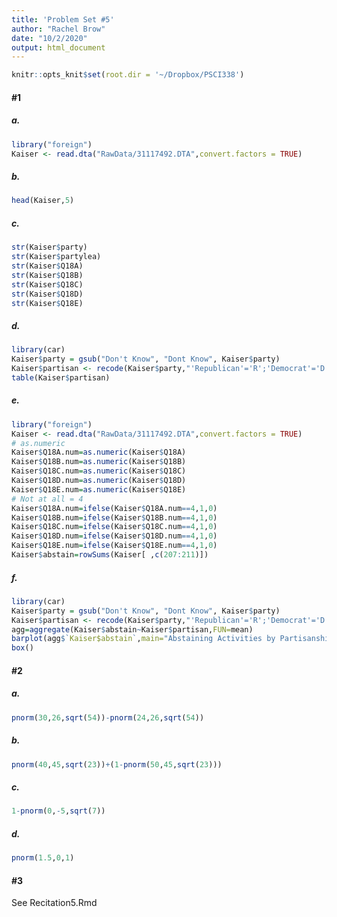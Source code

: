 ```yaml
---
title: 'Problem Set #5'
author: "Rachel Brow"
date: "10/2/2020"
output: html_document
---
```


```r
knitr::opts_knit$set(root.dir = '~/Dropbox/PSCI338')
```

#### #1
##### a.
```r
library("foreign")
Kaiser <- read.dta("RawData/31117492.DTA",convert.factors = TRUE)
```

##### b.
```r
head(Kaiser,5)
```

##### c.
``` r
str(Kaiser$party)
str(Kaiser$partylea)
str(Kaiser$Q18A)
str(Kaiser$Q18B)
str(Kaiser$Q18C)
str(Kaiser$Q18D)
str(Kaiser$Q18E)
```

##### d.
```r
library(car)
Kaiser$party = gsub("Don't Know", "Dont Know", Kaiser$party)
Kaiser$partisan <- recode(Kaiser$party,"'Republican'='R';'Democrat'='D';'Independent'='I';'Or what?'='O';'Refused'='O';'Dont Know'='O'")
table(Kaiser$partisan)
```

##### e.
```r
library("foreign")
Kaiser <- read.dta("RawData/31117492.DTA",convert.factors = TRUE)
# as.numeric
Kaiser$Q18A.num=as.numeric(Kaiser$Q18A)
Kaiser$Q18B.num=as.numeric(Kaiser$Q18B)
Kaiser$Q18C.num=as.numeric(Kaiser$Q18C)
Kaiser$Q18D.num=as.numeric(Kaiser$Q18D)
Kaiser$Q18E.num=as.numeric(Kaiser$Q18E)
# Not at all = 4
Kaiser$Q18A.num=ifelse(Kaiser$Q18A.num==4,1,0)
Kaiser$Q18B.num=ifelse(Kaiser$Q18B.num==4,1,0)
Kaiser$Q18C.num=ifelse(Kaiser$Q18C.num==4,1,0)
Kaiser$Q18D.num=ifelse(Kaiser$Q18D.num==4,1,0)
Kaiser$Q18E.num=ifelse(Kaiser$Q18E.num==4,1,0)
Kaiser$abstain=rowSums(Kaiser[ ,c(207:211)])
```

##### f.
```r
library(car)
Kaiser$party = gsub("Don't Know", "Dont Know", Kaiser$party)
Kaiser$partisan <- recode(Kaiser$party,"'Republican'='R';'Democrat'='D';'Independent'='I';'Or what?'='O';'Refused'='O';'Dont Know'='O'")
agg=aggregate(Kaiser$abstain~Kaiser$partisan,FUN=mean)
barplot(agg$`Kaiser$abstain`,main="Abstaining Activities by Partisanship",names.arg=c("Dem", "Ind", "Other","Rep"))
box()
```

#### #2
##### a.
```r
pnorm(30,26,sqrt(54))-pnorm(24,26,sqrt(54))
```

##### b.
```r
pnorm(40,45,sqrt(23))+(1-pnorm(50,45,sqrt(23)))
```

##### c.
```r
1-pnorm(0,-5,sqrt(7))
```

##### d.
```r
pnorm(1.5,0,1)
```

#### #3
See Recitation5.Rmd